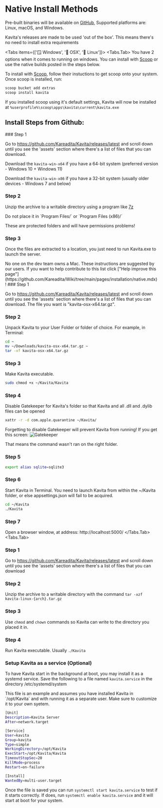 
# Native Install Methods

Pre-built binaries will be available on [GitHub](https://github.com/Kareadita/Kavita/releases), Supported platforms are: Linux, macOS, and Windows.

Kavita's releases are made to be used 'out of the box'. This means there's no need to install extra requirements

<Tabs items={['🪟 Windows', '🍎 OSX', '🐧 Linux']}>
  <Tabs.Tab>
You have 2 options when it comes to running on windows. You can install with [Scoop](https://github.com/ScoopInstaller/Install#installation) or use the native builds posted in the steps below.

To install with [Scoop](https://github.com/ScoopInstaller/Install#installation), follow their instuctions to get scoop onto your system.
Once scoop is installed, run:
```cmd
scoop bucket add extras
scoop install kavita
```
If you installed scoop using it's default settings, Kavita will now be installed at `%userprofile%\scoop\apps\kavita\current\kavita.exe`


## Install Steps from Github:

<Steps>
### Step 1
 
Go to https://github.com/Kareadita/Kavita/releases/latest and scroll down until you see the 'assets' section where there's a list of files that you can download. 

Download the `kavita-win-x64` if you have a 64-bit system (preferred version - Windows 10 + Windows 11)

Download the `kavita-win-x86` if you have a 32-bit system (usually older devices - Windows 7 and below)

 
### Step 2
 
Unzip the archive to a writable directory using a program like [7z](https://www.7-zip.org/)

<Callout type="error">
Do not place it in `Program Files/` or `Program Files (x86)/`

These are protected folders and will have permissions problems!
</Callout>

### Step 3

Once the files are extracted to a location, you just need to run Kavita.exe to launch the server.

</Steps>
</Tabs.Tab>
<Tabs.Tab>
  
<Callout type="warning">
  No one on the dev team owns a Mac. These instructions are suggested by our users. If you want to help contribute to this list click ["Help improve this page"](https://github.com/Kareadita/Wiki/tree/main/pages/installation/native.mdx)!
</Callout>

<Steps>
### Step 1
 
Go to https://github.com/Kareadita/Kavita/releases/latest and scroll down until you see the 'assets' section where there's a list of files that you can download. The file you want is "kavita-osx-x64.tar.gz".
 
### Step 2
 
Unpack Kavita to your User Folder or folder of choice. For example, in Terminal:
```bash
cd ~
mv ~/Downloads/kavita-osx-x64.tar.gz ~
tar -xf kavita-osx-x64.tar.gz
```

### Step 3

Make Kavita executable.

```bash
sudo chmod +x ~/Kavita/Kavita
```

### Step 4
Disable Gatekeeper for Kavita's folder so that Kavita and all .dll and .dylib files can be opened
```bash
xattr -r -d com.apple.quarantine ~/Kavita/
```

Forgetting to disable Gatekeeper will prevent Kavita from running!
If you get this screen:
![Gatekeeper](/../public/installation/osx-gatekeeper.png "Gatekeeper warning")

That means the command wasn't ran on the right folder.


### Step 5
```bash
export alias sqlite=sqlite3
```

### Step 6

Start Kavita in Terminal. You need to launch Kavita from within the ~/Kavita folder, or else appsettings.json will fail to be acquired.

```bash
cd ~/Kavita
./Kavita
```

### Step 7
Open a browser window, at address: http://localhost:5000/
</Steps>
  </Tabs.Tab>
<Tabs.Tab>
<Steps>
### Step 1
 
Go to https://github.com/Kareadita/Kavita/releases/latest and scroll down until you see the 'assets' section where there's a list of files that you can download
 
### Step 2
 
Unzip the archive to a writable directory with the command `tar -xzf kavita-linux-{arch}.tar.gz`

### Step 3

Use `chmod` and `chown` commands so Kavita can write to the directory you placed it in.

### Step 4

Run Kavita executable. Usually `./Kavita`

### Setup Kavita as a service (Optional) 

To have Kavita start in the background at boot, you may install it as a systemd service. Save the following to a file named `kavita.service` in the directory /etc/systemd/system

<Callout type="info">
  This file is an example and assumes you have installed Kavita in `/opt/Kavita` and with running it as a separate user. Make sure to customize it to your own syetem.
</Callout>

```bash copy
[Unit]
Description=Kavita Server
After=network.target

[Service]
User=kavita
Group=kavita
Type=simple
WorkingDirectory=/opt/Kavita
ExecStart=/opt/Kavita/Kavita
TimeoutStopSec=20
KillMode=process
Restart=on-failure

[Install]
WantedBy=multi-user.target
```

Once the file is saved you can run `systemctl start kavita.service` to test if it starts correctly. If does, run `systemctl enable kavita.service` and it will start at boot for your system.

</Steps>
</Tabs.Tab>
</Tabs>